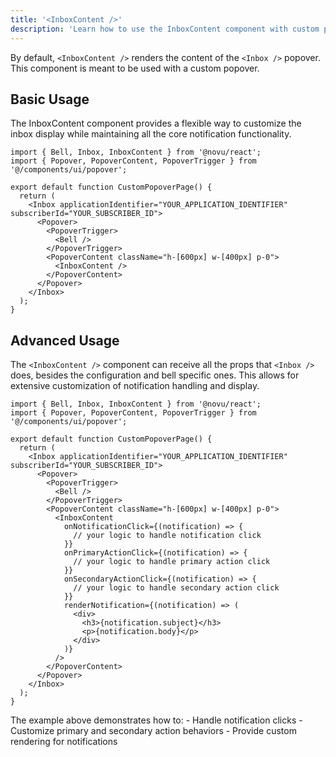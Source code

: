 ```yaml
---
title: '<InboxContent />'
description: 'Learn how to use the InboxContent component with custom popovers and handle notification interactions'
---
```



By default, `<InboxContent />` renders the content of the `<Inbox />` popover. This component is meant to be used with a custom popover.

## Basic Usage

<Callout type="info">
  The InboxContent component provides a flexible way to customize the inbox display while
  maintaining all the core notification functionality.
</Callout>

```tsx
import { Bell, Inbox, InboxContent } from '@novu/react';
import { Popover, PopoverContent, PopoverTrigger } from '@/components/ui/popover';

export default function CustomPopoverPage() {
  return (
    <Inbox applicationIdentifier="YOUR_APPLICATION_IDENTIFIER" subscriberId="YOUR_SUBSCRIBER_ID">
      <Popover>
        <PopoverTrigger>
          <Bell />
        </PopoverTrigger>
        <PopoverContent className="h-[600px] w-[400px] p-0">
          <InboxContent />
        </PopoverContent>
      </Popover>
    </Inbox>
  );
}
```

## Advanced Usage

The `<InboxContent />` component can receive all the props that `<Inbox />` does, besides the configuration and bell specific ones. This allows for extensive customization of notification handling and display.

```tsx
import { Bell, Inbox, InboxContent } from '@novu/react';
import { Popover, PopoverContent, PopoverTrigger } from '@/components/ui/popover';

export default function CustomPopoverPage() {
  return (
    <Inbox applicationIdentifier="YOUR_APPLICATION_IDENTIFIER" subscriberId="YOUR_SUBSCRIBER_ID">
      <Popover>
        <PopoverTrigger>
          <Bell />
        </PopoverTrigger>
        <PopoverContent className="h-[600px] w-[400px] p-0">
          <InboxContent
            onNotificationClick={(notification) => {
              // your logic to handle notification click
            }}
            onPrimaryActionClick={(notification) => {
              // your logic to handle primary action click
            }}
            onSecondaryActionClick={(notification) => {
              // your logic to handle secondary action click
            }}
            renderNotification={(notification) => (
              <div>
                <h3>{notification.subject}</h3>
                <p>{notification.body}</p>
              </div>
            )}
          />
        </PopoverContent>
      </Popover>
    </Inbox>
  );
}
```

<Callout type="info">
  The example above demonstrates how to: 
  - Handle notification clicks 
  - Customize primary and secondary action behaviors 
  - Provide custom rendering for notifications
</Callout>
